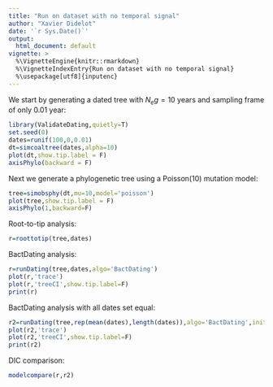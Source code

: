 ```yaml
---
title: "Run on dataset with no temporal signal"
author: "Xavier Didelot"
date: '`r Sys.Date()`'
output:
  html_document: default
vignette: >
  %\VignetteEngine{knitr::rmarkdown}
  %\VignetteIndexEntry{Run on dataset with no temporal signal}
  %\usepackage[utf8]{inputenc}
---
```


We start by generating a dated tree with $N_e g=10$ years and sampling frame of only 0.01 year:

```r
library(ValidateDating,quietly=T)
set.seed(0)
dates=runif(100,0,0.01)
dt=simcoaltree(dates,alpha=10)
plot(dt,show.tip.label = F)
axisPhylo(backward = F)
```


Next we generate a phylogenetic tree using a Poisson(10) mutation model:
```r
tree=simobsphy(dt,mu=10,model='poisson')
plot(tree,show.tip.label = F)
axisPhylo(1,backward=F)
```


Root-to-tip analysis:
```r
r=roottotip(tree,dates)
```

BactDating analysis:

```r
r=runDating(tree,dates,algo='BactDating')
plot(r,'trace')
plot(r,'treeCI',show.tip.label=F)
print(r)
```
BactDating analysis with all dates set equal:

```r
r2=runDating(tree,rep(mean(dates),length(dates)),algo='BactDating',initMu=100)
plot(r2,'trace')
plot(r2,'treeCI',show.tip.label=F)
print(r2)
```

DIC comparison:
```r
modelcompare(r,r2)
```
